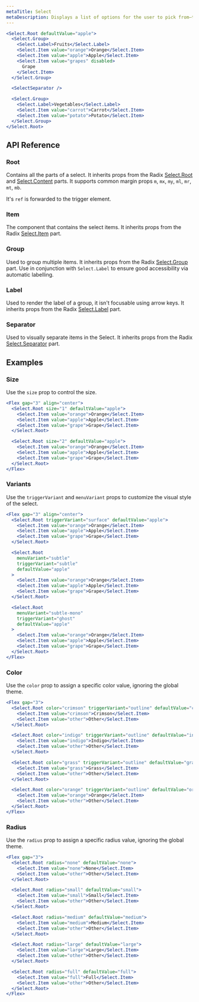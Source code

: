 ```yaml
---
metaTitle: Select
metaDescription: Displays a list of options for the user to pick from—triggered by a button.
---
```


```jsx live=true
<Select.Root defaultValue="apple">
  <Select.Group>
    <Select.Label>Fruits</Select.Label>
    <Select.Item value="orange">Orange</Select.Item>
    <Select.Item value="apple">Apple</Select.Item>
    <Select.Item value="grapes" disabled>
      Grape
    </Select.Item>
  </Select.Group>

  <SelectSeparator />

  <Select.Group>
    <Select.Label>Vegetables</Select.Label>
    <Select.Item value="carrot">Carrot</Select.Item>
    <Select.Item value="potato">Potato</Select.Item>
  </Select.Group>
</Select.Root>
```

## API Reference

### Root

Contains all the parts of a select. It inherits props from the Radix [Select.Root](/docs/primitives/components/select#root) and [Select.Content](/docs/primitives/components/select#content) parts. It supports common margin props `m`, `mx`, `my`, `ml`, `mr`, `mt`, `mb`.

It's `ref` is forwarded to the trigger element.

<ThemesPropsTable name="selectRoot" />

### Item

The component that contains the select items. It inherits props from the Radix [Select.Item](/docs/primitives/components/select#item) part.

### Group

Used to group multiple items. It inherits props from the Radix [Select.Group](/docs/primitives/components/select#group) part. Use in conjunction with `Select.Label` to ensure good accessibility via automatic labelling.

### Label

Used to render the label of a group, it isn't focusable using arrow keys. It inherits props from the Radix [Select.Label](/docs/primitives/components/select#label) part.

### Separator

Used to visually separate items in the Select. It inherits props from the Radix [Select.Separator](/docs/primitives/components/select#separator) part.

## Examples

### Size

Use the `size` prop to control the size.

```jsx live=true
<Flex gap="3" align="center">
  <Select.Root size="1" defaultValue="apple">
    <Select.Item value="orange">Orange</Select.Item>
    <Select.Item value="apple">Apple</Select.Item>
    <Select.Item value="grape">Grape</Select.Item>
  </Select.Root>

  <Select.Root size="2" defaultValue="apple">
    <Select.Item value="orange">Orange</Select.Item>
    <Select.Item value="apple">Apple</Select.Item>
    <Select.Item value="grape">Grape</Select.Item>
  </Select.Root>
</Flex>
```

### Variants

Use the `triggerVariant` and `menuVariant` props to customize the visual style of the select.

```jsx live=true
<Flex gap="3" align="center">
  <Select.Root triggerVariant="surface" defaultValue="apple">
    <Select.Item value="orange">Orange</Select.Item>
    <Select.Item value="apple">Apple</Select.Item>
    <Select.Item value="grape">Grape</Select.Item>
  </Select.Root>

  <Select.Root
    menuVariant="subtle"
    triggerVariant="subtle"
    defaultValue="apple"
  >
    <Select.Item value="orange">Orange</Select.Item>
    <Select.Item value="apple">Apple</Select.Item>
    <Select.Item value="grape">Grape</Select.Item>
  </Select.Root>

  <Select.Root
    menuVariant="subtle-mono"
    triggerVariant="ghost"
    defaultValue="apple"
  >
    <Select.Item value="orange">Orange</Select.Item>
    <Select.Item value="apple">Apple</Select.Item>
    <Select.Item value="grape">Grape</Select.Item>
  </Select.Root>
</Flex>
```

### Color

Use the `color` prop to assign a specific color value, ignoring the global theme.

```jsx live=true
<Flex gap="3">
  <Select.Root color="crimson" triggerVariant="outline" defaultValue="crimson">
    <Select.Item value="crimson">Crimson</Select.Item>
    <Select.Item value="other">Other</Select.Item>
  </Select.Root>

  <Select.Root color="indigo" triggerVariant="outline" defaultValue="indigo">
    <Select.Item value="indigo">Indigo</Select.Item>
    <Select.Item value="other">Other</Select.Item>
  </Select.Root>

  <Select.Root color="grass" triggerVariant="outline" defaultValue="grass">
    <Select.Item value="grass">Grass</Select.Item>
    <Select.Item value="other">Other</Select.Item>
  </Select.Root>

  <Select.Root color="orange" triggerVariant="outline" defaultValue="orange">
    <Select.Item value="orange">Orange</Select.Item>
    <Select.Item value="other">Other</Select.Item>
  </Select.Root>
</Flex>
```

### Radius

Use the `radius` prop to assign a specific radius value, ignoring the global theme.

```jsx live=true
<Flex gap="3">
  <Select.Root radius="none" defaultValue="none">
    <Select.Item value="none">None</Select.Item>
    <Select.Item value="other">Other</Select.Item>
  </Select.Root>

  <Select.Root radius="small" defaultValue="small">
    <Select.Item value="small">Small</Select.Item>
    <Select.Item value="other">Other</Select.Item>
  </Select.Root>

  <Select.Root radius="medium" defaultValue="medium">
    <Select.Item value="medium">Medium</Select.Item>
    <Select.Item value="other">Other</Select.Item>
  </Select.Root>

  <Select.Root radius="large" defaultValue="large">
    <Select.Item value="large">Large</Select.Item>
    <Select.Item value="other">Other</Select.Item>
  </Select.Root>

  <Select.Root radius="full" defaultValue="full">
    <Select.Item value="full">Full</Select.Item>
    <Select.Item value="other">Other</Select.Item>
  </Select.Root>
</Flex>
```
